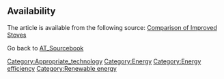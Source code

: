 ==Availability==
The article is available from the following source:
[http://www.fastonline.org/CD3WD_40/JF/JF_VE/BIG/20-467.pdf Comparison of Improved Stoves]



Go back to [[AT_Sourcebook]]

[[Category:Appropriate_technology]]
[[Category:Energy]]
[[Category:Energy efficiency]]
[[Category:Renewable energy]]